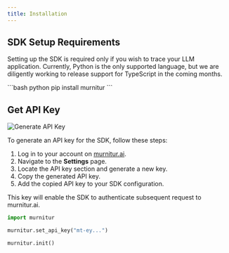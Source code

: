```yaml
---
title: Installation
---
```


## SDK Setup Requirements

Setting up the SDK is required only if you wish to trace your LLM application. Currently, Python is the only supported language, but we are diligently working to release support for TypeScript in the coming months.

<CodeGroup>
```bash python 
pip install murnitur 
```

</CodeGroup>

## Get API Key

<img
  className="block dark:block"
  src="/images/api-setup.png"
  alt="Generate API Key"
/>

To generate an API key for the SDK, follow these steps:

1. Log in to your account on [murnitur.ai](https://murnitur.ai).
2. Navigate to the **Settings** page.
3. Locate the API key section and generate a new key.
4. Copy the generated API key.
5. Add the copied API key to your SDK configuration.

This key will enable the SDK to authenticate subsequent request to murnitur.ai.

<CodeGroup>

```python python
import murnitur

murnitur.set_api_key("mt-ey...")

murnitur.init()

```

</CodeGroup>
